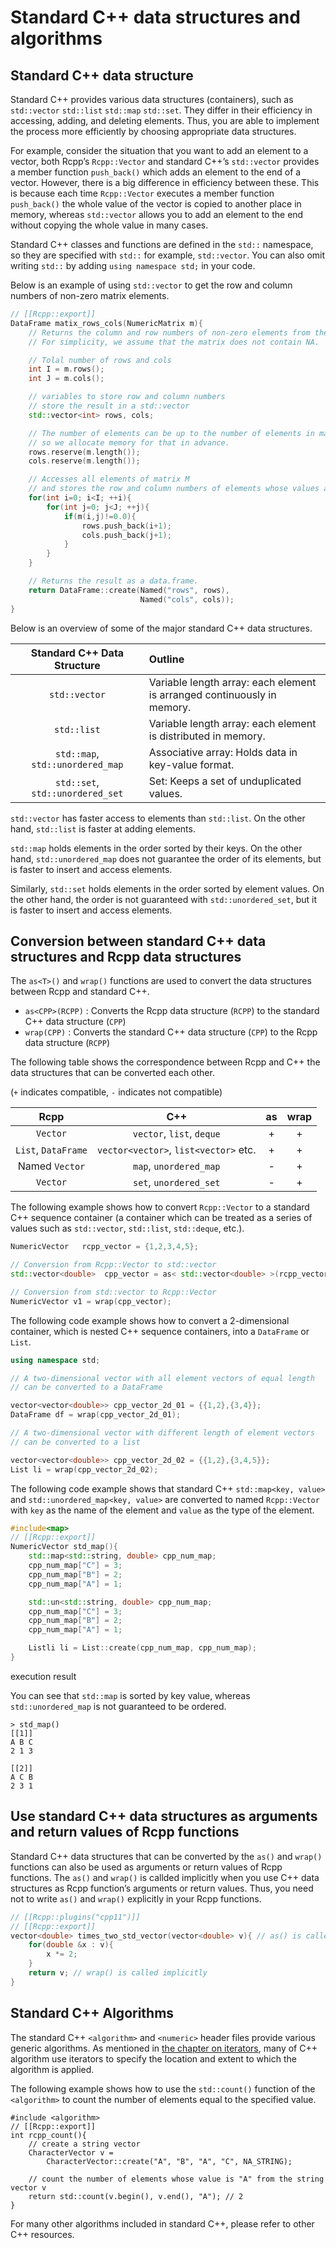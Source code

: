 # Standard C++ data structures and algorithms

## Standard C++ data structure

Standard C++ provides various data structures (containers), such as `std::vector` `std::list` `std::map` `std::set`. They differ in their efficiency in accessing, adding, and deleting elements. Thus, you are able to implement the process more efficiently by choosing appropriate data structures.

For example, consider the situation that you want to add an element to a vector, both Rcpp's `Rcpp::Vector` and standard C++'s `std::vector` provides a member function `push_back()` which adds an element to the end of a vector. However, there is a big difference in efficiency between these. This is because each time `Rcpp::Vector` executes a member function `push_back()` the whole value of the vector is copied to another place in memory, whereas `std::vector` allows you to add an element to the end without copying the whole value in many cases.

Standard C++ classes and functions are defined in the `std::` namespace, so they are specified with `std::` for example, `std::vector`. You can also omit writing `std::` by adding `using namespace std;` in your code.

Below is an example of using `std::vector` to get the row and column numbers of non-zero matrix elements.

```cpp
// [[Rcpp::export]]
DataFrame matix_rows_cols(NumericMatrix m){
    // Returns the column and row numbers of non-zero elements from the matrix.
    // For simplicity, we assume that the matrix does not contain NA.

    // Tolal number of rows and cols
    int I = m.rows();
    int J = m.cols();

    // variables to store row and column numbers
    // store the result in a std::vector
    std::vector<int> rows, cols;

    // The number of elements can be up to the number of elements in matrix m,
    // so we allocate memory for that in advance.
    rows.reserve(m.length());
    cols.reserve(m.length());

    // Accesses all elements of matrix M
    // and stores the row and column numbers of elements whose values are not zero.
    for(int i=0; i<I; ++i){
        for(int j=0; j<J; ++j){
            if(m(i,j)!=0.0){
                rows.push_back(i+1);
                cols.push_back(j+1);
            }
        }
    }

    // Returns the result as a data.frame.
    return DataFrame::create(Named("rows", rows),
                             Named("cols", cols));
}
```

Below is an overview of some of the major standard C++ data structures.

|Standard C++ Data Structure|Outline|
|:-:|:---|
| `std::vector` |Variable length array: each element is arranged continuously in memory.|
| `std::list`  |Variable length array: each element is distributed in memory.|
| `std::map`, `std::unordered_map` | Associative array: Holds data in key-value format.|
| `std::set`, `std::unordered_set` | Set: Keeps a set of unduplicated values.|

`std::vector` has faster access to elements than `std::list`. On the other hand, `std::list` is faster at adding elements.

`std::map` holds elements in the order sorted by their keys. On the other hand, `std::unordered_map` does not guarantee the order of its elements, but is faster to insert and access elements.

Similarly, `std::set` holds elements in the order sorted by element values. On the other hand, the order is not guaranteed with `std::unordered_set`, but it is faster to insert and access elements.


## Conversion between standard C++ data structures and Rcpp data structures

The `as<T>()` and `wrap()` functions are used to convert the data structures between Rcpp and standard C++.

* `as<CPP>(RCPP)`   : Converts the Rcpp data structure (`RCPP`) to the standard C++ data structure (`CPP`)
* `wrap(CPP)` : Converts the standard C++ data structure (`CPP`) to the Rcpp data structure (`RCPP`)

The following table shows the correspondence between Rcpp and C++ the data structures that can be converted each other.

(`+` indicates compatible, `-` indicates not compatible)


| Rcpp | C++ | as | wrap |
|:---:|:---:|:---:| :---: |
| `Vector` | `vector`, `list`, `deque`   |+|+|
| `List`, `DataFrame` | `vector<vector>`, `list<vector>` etc.|+|+|
|  Named `Vector` | `map`, `unordered_map`|-|+|
| `Vector` | `set`, `unordered_set`|-|+|


The following example shows how to convert `Rcpp::Vector` to a standard C++ sequence container (a container which can be treated as a series of values such as `std::vector`, `std::list`, `std::deque`, etc.).


```cpp
NumericVector   rcpp_vector = {1,2,3,4,5};

// Conversion from Rcpp::Vector to std::vector  
std::vector<double>  cpp_vector = as< std::vector<double> >(rcpp_vector);

// Conversion from std::vector to Rcpp::Vector  
NumericVector v1 = wrap(cpp_vector);
```

The following code example shows how to convert a 2-dimensional container, which is nested C++ sequence containers, into a `DataFrame` or `List`.

```cpp
using namespace std;

// A two-dimensional vector with all element vectors of equal length
// can be converted to a DataFrame

vector<vector<double>> cpp_vector_2d_01 = {{1,2},{3,4}};
DataFrame df = wrap(cpp_vector_2d_01);

// A two-dimensional vector with different length of element vectors
// can be converted to a list

vector<vector<double>> cpp_vector_2d_02 = {{1,2},{3,4,5}};
List li = wrap(cpp_vector_2d_02);
```

The following code example shows that standard C++ `std::map<key, value>` and `std::unordered_map<key, value>` are converted to named `Rcpp::Vector` with `key` as the name of the element and `value` as the type of the element.


```cpp
#include<map>
// [[Rcpp::export]]
NumericVector std_map(){
    std::map<std::string, double> cpp_num_map;
    cpp_num_map["C"] = 3;    
    cpp_num_map["B"] = 2;
    cpp_num_map["A"] = 1;

    std::un<std::string, double> cpp_num_map;
    cpp_num_map["C"] = 3;    
    cpp_num_map["B"] = 2;
    cpp_num_map["A"] = 1;

    Listli li = List::create(cpp_num_map, cpp_num_map);
}
```

execution result

You can see that `std::map` is sorted by key value, whereas `std::unordered_map` is not guaranteed to be ordered.

```
> std_map()
[[1]]
A B C
2 1 3

[[2]]
A C B
2 3 1
```


## Use standard C++ data structures as arguments and return values of Rcpp functions


Standard C++ data structures that can be converted by the `as()` and `wrap()` functions can also be used as arguments or return values of Rcpp functions. The `as()` and `wrap()` is callded implicitly when you use C++ data structures as Rcpp function's arguments or return values. Thus, you need not to write `as()` and `wrap()` explicitly in your Rcpp functions.


```cpp
// [[Rcpp::plugins("cpp11")]]
// [[Rcpp::export]]
vector<double> times_two_std_vector(vector<double> v){ // as() is called implicitly
    for(double &x : v){
        x *= 2;
    }
    return v; // wrap() is called implicitly
}
```




## Standard C++ Algorithms

The standard C++ `<algorithm>` and `<numeric>` header files provide various generic algorithms. As mentioned in [the chapter on iterators](310_iterator.html), many of C++ algorithm use iterators to specify the location and extent to which the algorithm is applied.

The following example shows how to use the `std::count()` function of the `<algorithm>` to count the number of elements equal to the specified value.

```
#include <algorithm>
// [[Rcpp::export]]
int rcpp_count(){
    // create a string vector
    CharacterVector v =
        CharacterVector::create("A", "B", "A", "C", NA_STRING);

    // count the number of elements whose value is "A" from the string vector v
    return std::count(v.begin(), v.end(), "A"); // 2
}
```

For many other algorithms included in standard C++, please refer to other C++ resources.

